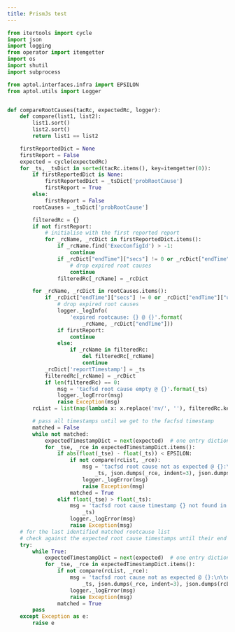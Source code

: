 ---
title: PrismJs test
---

```python
from itertools import cycle
import json
import logging
from operator import itemgetter
import os
import shutil
import subprocess

from aptol.interfaces.infra import EPSILON
from aptol.utils import Logger


def compareRootCauses(tacRc, expectedRc, logger):
    def compare(list1, list2):
        list1.sort()
        list2.sort()
        return list1 == list2

    firstReportedDict = None
    firstReport = False
    expected = cycle(expectedRc)
    for _ts, _tsDict in sorted(tacRc.items(), key=itemgetter(0)):
        if firstReportedDict is None:
            firstReportedDict = _tsDict['probRootCause']
            firstReport = True
        else:
            firstReport = False
        rootCauses = _tsDict['probRootCause']

        filteredRc = {}
        if not firstReport:
            # initialise with the first reported report
            for _rcName, _rcDict in firstReportedDict.items():
                if _rcName.find('ExecConfigId') > -1:
                    continue
                if _rcDict["endTime"]["secs"] != 0 or _rcDict["endTime"]["usecs"] != 0:
                    # drop expired root causes
                    continue
                filteredRc[_rcName] = _rcDict

        for _rcName, _rcDict in rootCauses.items():
            if _rcDict["endTime"]["secs"] != 0 or _rcDict["endTime"]["usecs"] != 0:
                # drop expired root causes
                logger._logInfo(
                    'expired rootcause: {} @ {}'.format(
                        _rcName, _rcDict["endTime"]))
                if firstReport:
                    continue
                else:
                    if _rcName in filteredRc:
                        del filteredRc[_rcName]
                        continue
            _rcDict['reportTimestamp'] = _ts
            filteredRc[_rcName] = _rcDict
            if len(filteredRc) == 0:
                msg = 'tacfsd root cause empty @ {}'.format(_ts)
                logger._logError(msg)
                raise Exception(msg)
        rcList = list(map(lambda x: x.replace('nv/', ''), filteredRc.keys()))

        # pass all timestamps until we get to the facfsd timestamp
        matched = False
        while not matched:
            expectedTimestampDict = next(expected)  # one entry dictionary
            for _tse, _rce in expectedTimestampDict.items():
                if abs(float(_tse) - float(_ts)) < EPSILON:
                    if not compare(rcList, _rce):
                        msg = 'tacfsd root cause not as expected @ {}:\n\texpected: {}\n\t: tacfsd result: {}'.format(
                            _ts, json.dumps(_rce, indent=3), json.dumps(rcList, indent=3))
                        logger._logError(msg)
                        raise Exception(msg)
                    matched = True
                elif float(_tse) > float(_ts):
                    msg = 'tacfsd root cause timestamp {} not found in the expected root cause lists'.format(
                        _ts)
                    logger._logError(msg)
                    raise Exception(msg)
    # for the last identified matched rootcause list
    # check against the expected root cause timestamps until their end
    try:
        while True:
            expectedTimestampDict = next(expected)  # one entry dictionary
            for _tse, _rce in expectedTimestampDict.items():
                if not compare(rcList, _rce):
                    msg = 'tacfsd root cause not as expected @ {}:\n\texpected: {}\n\t: tacfsd result: {}'.format(
                        _ts, json.dumps(_rce, indent=3), json.dumps(rcList, indent=3))
                    logger._logError(msg)
                    raise Exception(msg)
                matched = True
        pass
    except Exception as e:
        raise e

```

